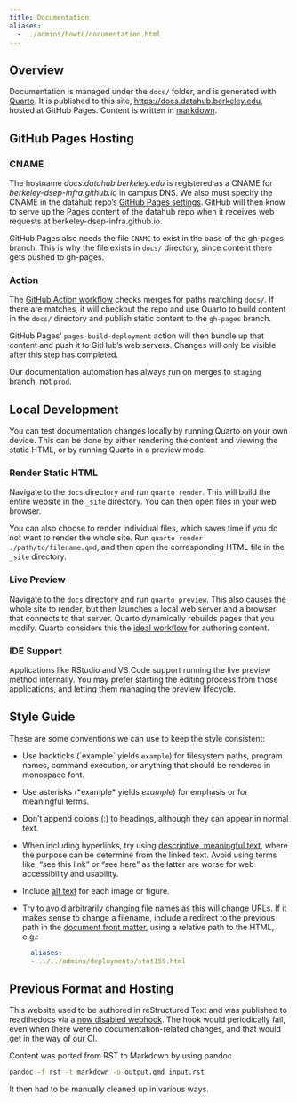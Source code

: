 ```yaml
---
title: Documentation
aliases:
  - ../admins/howto/documentation.html
---
```


## Overview

Documentation is managed under the `docs/` folder, and is generated with
[Quarto](https://quarto.org/). It is published to this site,
<https://docs.datahub.berkeley.edu>, hosted at GitHub Pages. Content is written
in [markdown](https://quarto.org/docs/authoring/markdown-basics.html).

## GitHub Pages Hosting

### CNAME

The hostname *docs.datahub.berkeley.edu* is registered as a CNAME for *berkeley-dsep-infra.github.io* in campus DNS. We also must specify the CNAME in the datahub repo's [GitHub Pages settings](https://github.com/berkeley-dsep-infra/datahub/settings/pages). GitHub will then know to serve up the Pages content of the datahub repo when it receives web requests at berkeley-dsep-infra.github.io.

GitHub Pages also needs the file `CNAME` to exist in the base of the gh-pages branch. This is why the file exists in `docs/` directory, since content there gets pushed to gh-pages.

### Action

The
[GitHub Action workflow](https://github.com/berkeley-dsep-infra/datahub/actions/workflows/quarto-docs.yml) checks merges for paths matching `docs/`. If there are matches, it will checkout the repo and use Quarto to build content in the `docs/` directory and publish static content to the `gh-pages` branch.

GitHub Pages' `pages-build-deployment` action will then bundle up that content and push it to GitHub's web servers. Changes will only be visible after this step has completed.

::: {.callout-note appearance="simple"}
Our documentation automation has always run on merges to `staging` branch, not `prod`. 
:::

## Local Development

You can test documentation changes locally by running Quarto on your own device. This can be done by either rendering the content and viewing the static HTML, or by running Quarto in a preview mode.

### Render Static HTML

Navigate to the `docs` directory and run `quarto render`. This will build the
entire website in the `_site` directory. You can then open files in your web
browser.

You can also choose to render individual files, which saves time if you do not
want to render the whole site. Run `quarto render ./path/to/filename.qmd`, and
then open the corresponding HTML file in the `_site` directory.

### Live Preview

Navigate to the `docs` directory and run `quarto preview`. This also causes the whole site to render, but then launches a local web server and a browser that connects to that server. Quarto dynamically rebuilds pages that you modify. Quarto considers this the [ideal workflow](https://quarto.org/docs/tools/text-editors.html#workflow) for authoring content.

### IDE Support

Applications like RStudio and VS Code support running the live preview method internally. You may prefer starting the editing process from those applications, and letting them managing the preview lifecycle.

## Style Guide

These are some conventions we can use to keep the style consistent:

- Use backticks (\`example\` yields `example`) for filesystem paths, program names, command execution, or anything that should be rendered in monospace font.
- Use asterisks (\*example\* yields *example*) for emphasis or for meaningful terms.
- Don't append colons (:) to headings, although they can appear in normal text.
- When including hyperlinks, try using [descriptive, meaningful text](https://www.w3.org/WAI/WCAG22/quickref/?versions=2.1#link-purpose-in-context), where the purpose can be determine from the linked text. Avoid using terms like, "see this link" or "see here" as the latter are worse for web accessibility and usability.
- Include [alt text](https://quarto.org/docs/authoring/figures.html#alt-text) for each image or figure.
- Try to avoid arbitrarily changing file names as this will change URLs. If it makes sense to change a filename, include a redirect to the previous path in the [document front matter](https://quarto.org/docs/authoring/front-matter.html), using a relative path to the HTML, e.g.:
  ```yaml
    aliases:
    - ../../admins/deployments/stat159.html
  ```

## Previous Format and Hosting

This website used to be authored in reStructured Text and was published to readthedocs via a [now disabled webhook](https://github.com/berkeley-dsep-infra/datahub/settings/hooks). The hook would periodically fail, even when there were no documentation-related changes, and that would get in the way of our CI.

Content was ported from RST to Markdown by using pandoc.

```bash
pandoc -f rst -t markdown -o output.qmd input.rst
```

It then had to be manually cleaned up in various ways.
